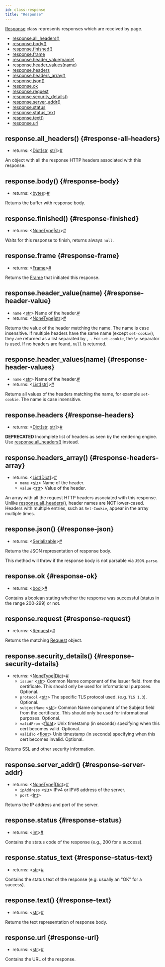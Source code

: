 ```yaml
---
id: class-response
title: "Response"
---
```


[Response] class represents responses which are received by page.


- [response.all_headers()](./api/class-response.mdx#response-all-headers)
- [response.body()](./api/class-response.mdx#response-body)
- [response.finished()](./api/class-response.mdx#response-finished)
- [response.frame](./api/class-response.mdx#response-frame)
- [response.header_value(name)](./api/class-response.mdx#response-header-value)
- [response.header_values(name)](./api/class-response.mdx#response-header-values)
- [response.headers](./api/class-response.mdx#response-headers)
- [response.headers_array()](./api/class-response.mdx#response-headers-array)
- [response.json()](./api/class-response.mdx#response-json)
- [response.ok](./api/class-response.mdx#response-ok)
- [response.request](./api/class-response.mdx#response-request)
- [response.security_details()](./api/class-response.mdx#response-security-details)
- [response.server_addr()](./api/class-response.mdx#response-server-addr)
- [response.status](./api/class-response.mdx#response-status)
- [response.status_text](./api/class-response.mdx#response-status-text)
- [response.text()](./api/class-response.mdx#response-text)
- [response.url](./api/class-response.mdx#response-url)

## response.all_headers() {#response-all-headers}
- returns:<a aria-hidden="true" tabindex="-1" class="list-anchor-link" id="response-all-headers-return"/> &#60;[Dict]\[[str], [str]\]&#62;<a href="#response-all-headers-return" class="list-anchor">#</a>

An object with all the response HTTP headers associated with this response.

## response.body() {#response-body}
- returns:<a aria-hidden="true" tabindex="-1" class="list-anchor-link" id="response-body-return"/> &#60;[bytes]&#62;<a href="#response-body-return" class="list-anchor">#</a>

Returns the buffer with response body.

## response.finished() {#response-finished}
- returns:<a aria-hidden="true" tabindex="-1" class="list-anchor-link" id="response-finished-return"/> &#60;[NoneType]|[str]&#62;<a href="#response-finished-return" class="list-anchor">#</a>

Waits for this response to finish, returns always `null`.

## response.frame {#response-frame}
- returns:<a aria-hidden="true" tabindex="-1" class="list-anchor-link" id="response-frame-return"/> &#60;[Frame]&#62;<a href="#response-frame-return" class="list-anchor">#</a>

Returns the [Frame] that initiated this response.

## response.header_value(name) {#response-header-value}
- `name`<a aria-hidden="true" tabindex="-1" class="list-anchor-link" id="response-header-value-option-name"/> &#60;[str]&#62; Name of the header.<a href="#response-header-value-option-name" class="list-anchor">#</a>
- returns:<a aria-hidden="true" tabindex="-1" class="list-anchor-link" id="response-header-value-return"/> &#60;[NoneType]|[str]&#62;<a href="#response-header-value-return" class="list-anchor">#</a>

Returns the value of the header matching the name. The name is case insensitive. If multiple headers have the same name (except `set-cookie`), they are returned as a list separated by `, `. For `set-cookie`, the `\n` separator is used. If no headers are found, `null` is returned.

## response.header_values(name) {#response-header-values}
- `name`<a aria-hidden="true" tabindex="-1" class="list-anchor-link" id="response-header-values-option-name"/> &#60;[str]&#62; Name of the header.<a href="#response-header-values-option-name" class="list-anchor">#</a>
- returns:<a aria-hidden="true" tabindex="-1" class="list-anchor-link" id="response-header-values-return"/> &#60;[List]\[[str]\]&#62;<a href="#response-header-values-return" class="list-anchor">#</a>

Returns all values of the headers matching the name, for example `set-cookie`. The name is case insensitive.

## response.headers {#response-headers}
- returns:<a aria-hidden="true" tabindex="-1" class="list-anchor-link" id="response-headers-return"/> &#60;[Dict]\[[str], [str]\]&#62;<a href="#response-headers-return" class="list-anchor">#</a>

**DEPRECATED** Incomplete list of headers as seen by the rendering engine. Use [response.all_headers()](./api/class-response.mdx#response-all-headers) instead.

## response.headers_array() {#response-headers-array}
- returns:<a aria-hidden="true" tabindex="-1" class="list-anchor-link" id="response-headers-array-return"/> &#60;[List]\[[Dict]\]&#62;<a href="#response-headers-array-return" class="list-anchor">#</a>
  - `name` &#60;[str]&#62; Name of the header.
  - `value` &#60;[str]&#62; Value of the header.

An array with all the request HTTP headers associated with this response. Unlike [response.all_headers()](./api/class-response.mdx#response-all-headers), header names are NOT lower-cased. Headers with multiple entries, such as `Set-Cookie`, appear in the array multiple times.

## response.json() {#response-json}
- returns:<a aria-hidden="true" tabindex="-1" class="list-anchor-link" id="response-json-return"/> &#60;[Serializable]&#62;<a href="#response-json-return" class="list-anchor">#</a>

Returns the JSON representation of response body.

This method will throw if the response body is not parsable via `JSON.parse`.

## response.ok {#response-ok}
- returns:<a aria-hidden="true" tabindex="-1" class="list-anchor-link" id="response-ok-return"/> &#60;[bool]&#62;<a href="#response-ok-return" class="list-anchor">#</a>

Contains a boolean stating whether the response was successful (status in the range 200-299) or not.

## response.request {#response-request}
- returns:<a aria-hidden="true" tabindex="-1" class="list-anchor-link" id="response-request-return"/> &#60;[Request]&#62;<a href="#response-request-return" class="list-anchor">#</a>

Returns the matching [Request] object.

## response.security_details() {#response-security-details}
- returns:<a aria-hidden="true" tabindex="-1" class="list-anchor-link" id="response-security-details-return"/> &#60;[NoneType]|[Dict]&#62;<a href="#response-security-details-return" class="list-anchor">#</a>
  - `issuer` &#60;[str]&#62; Common Name component of the Issuer field. from the certificate. This should only be used for informational purposes. Optional.
  - `protocol` &#60;[str]&#62; The specific TLS protocol used. (e.g. `TLS 1.3`). Optional.
  - `subjectName` &#60;[str]&#62; Common Name component of the Subject field from the certificate. This should only be used for informational purposes. Optional.
  - `validFrom` &#60;[float]&#62; Unix timestamp (in seconds) specifying when this cert becomes valid. Optional.
  - `validTo` &#60;[float]&#62; Unix timestamp (in seconds) specifying when this cert becomes invalid. Optional.

Returns SSL and other security information.

## response.server_addr() {#response-server-addr}
- returns:<a aria-hidden="true" tabindex="-1" class="list-anchor-link" id="response-server-addr-return"/> &#60;[NoneType]|[Dict]&#62;<a href="#response-server-addr-return" class="list-anchor">#</a>
  - `ipAddress` &#60;[str]&#62; IPv4 or IPV6 address of the server.
  - `port` &#60;[int]&#62;

Returns the IP address and port of the server.

## response.status {#response-status}
- returns:<a aria-hidden="true" tabindex="-1" class="list-anchor-link" id="response-status-return"/> &#60;[int]&#62;<a href="#response-status-return" class="list-anchor">#</a>

Contains the status code of the response (e.g., 200 for a success).

## response.status_text {#response-status-text}
- returns:<a aria-hidden="true" tabindex="-1" class="list-anchor-link" id="response-status-text-return"/> &#60;[str]&#62;<a href="#response-status-text-return" class="list-anchor">#</a>

Contains the status text of the response (e.g. usually an "OK" for a success).

## response.text() {#response-text}
- returns:<a aria-hidden="true" tabindex="-1" class="list-anchor-link" id="response-text-return"/> &#60;[str]&#62;<a href="#response-text-return" class="list-anchor">#</a>

Returns the text representation of response body.

## response.url {#response-url}
- returns:<a aria-hidden="true" tabindex="-1" class="list-anchor-link" id="response-url-return"/> &#60;[str]&#62;<a href="#response-url-return" class="list-anchor">#</a>

Contains the URL of the response.

[Accessibility]: ./api/class-accessibility.mdx "Accessibility"
[APIRequest]: ./api/class-apirequest.mdx "APIRequest"
[APIRequestContext]: ./api/class-apirequestcontext.mdx "APIRequestContext"
[APIResponse]: ./api/class-apiresponse.mdx "APIResponse"
[APIResponseAssertions]: ./api/class-apiresponseassertions.mdx "APIResponseAssertions"
[Browser]: ./api/class-browser.mdx "Browser"
[BrowserContext]: ./api/class-browsercontext.mdx "BrowserContext"
[BrowserType]: ./api/class-browsertype.mdx "BrowserType"
[CDPSession]: ./api/class-cdpsession.mdx "CDPSession"
[ConsoleMessage]: ./api/class-consolemessage.mdx "ConsoleMessage"
[Dialog]: ./api/class-dialog.mdx "Dialog"
[Download]: ./api/class-download.mdx "Download"
[ElementHandle]: ./api/class-elementhandle.mdx "ElementHandle"
[Error]: ./api/class-error.mdx "Error"
[FileChooser]: ./api/class-filechooser.mdx "FileChooser"
[Frame]: ./api/class-frame.mdx "Frame"
[FrameLocator]: ./api/class-framelocator.mdx "FrameLocator"
[JSHandle]: ./api/class-jshandle.mdx "JSHandle"
[Keyboard]: ./api/class-keyboard.mdx "Keyboard"
[Locator]: ./api/class-locator.mdx "Locator"
[LocatorAssertions]: ./api/class-locatorassertions.mdx "LocatorAssertions"
[Mouse]: ./api/class-mouse.mdx "Mouse"
[Page]: ./api/class-page.mdx "Page"
[PageAssertions]: ./api/class-pageassertions.mdx "PageAssertions"
[Playwright]: ./api/class-playwright.mdx "Playwright"
[PlaywrightAssertions]: ./api/class-playwrightassertions.mdx "PlaywrightAssertions"
[Request]: ./api/class-request.mdx "Request"
[Response]: ./api/class-response.mdx "Response"
[Route]: ./api/class-route.mdx "Route"
[Selectors]: ./api/class-selectors.mdx "Selectors"
[TimeoutError]: ./api/class-timeouterror.mdx "TimeoutError"
[Touchscreen]: ./api/class-touchscreen.mdx "Touchscreen"
[Tracing]: ./api/class-tracing.mdx "Tracing"
[Video]: ./api/class-video.mdx "Video"
[WebSocket]: ./api/class-websocket.mdx "WebSocket"
[Worker]: ./api/class-worker.mdx "Worker"
[Element]: https://developer.mozilla.org/en-US/docs/Web/API/element "Element"
[EvaluationArgument]: ./evaluating.mdx#evaluation-argument "EvaluationArgument"
[Promise]: https://developer.mozilla.org/en-US/docs/Web/JavaScript/Reference/Global_Objects/Promise "Promise"
[iterator]: https://developer.mozilla.org/en-US/docs/Web/JavaScript/Reference/Iteration_protocols "Iterator"
[origin]: https://developer.mozilla.org/en-US/docs/Glossary/Origin "Origin"
[selector]: https://developer.mozilla.org/en-US/docs/Web/CSS/CSS_Selectors "selector"
[Serializable]: https://developer.mozilla.org/en-US/docs/Web/JavaScript/Reference/Global_Objects/JSON/stringify#Description "Serializable"
[UIEvent.detail]: https://developer.mozilla.org/en-US/docs/Web/API/UIEvent/detail "UIEvent.detail"
[UnixTime]: https://en.wikipedia.org/wiki/Unix_time "Unix Time"
[xpath]: https://developer.mozilla.org/en-US/docs/Web/XPath "xpath"

[Any]: https://docs.python.org/3/library/typing.html#typing.Any "Any"
[bool]: https://docs.python.org/3/library/stdtypes.html "bool"
[bytes]: https://docs.python.org/3/library/stdtypes.html#bytes "bytes"
[Callable]: https://docs.python.org/3/library/typing.html#typing.Callable "Callable"
[EventContextManager]: https://docs.python.org/3/reference/datamodel.html#context-managers "Event context manager"
[EventEmitter]: https://pyee.readthedocs.io/en/latest/#pyee.BaseEventEmitter "EventEmitter"
[Exception]: https://docs.python.org/3/library/exceptions.html#Exception "Exception"
[Dict]: https://docs.python.org/3/library/typing.html#typing.Dict "Dict"
[float]: https://docs.python.org/3/library/stdtypes.html#numeric-types-int-float-complex "float"
[int]: https://docs.python.org/3/library/stdtypes.html#numeric-types-int-float-complex "int"
[List]: https://docs.python.org/3/library/typing.html#typing.List "List"
[NoneType]: https://docs.python.org/3/library/constants.html#None "None"
[Pattern]: https://docs.python.org/3/library/re.html "Pattern"
[URL]: https://en.wikipedia.org/wiki/URL "URL"
[pathlib.Path]: https://realpython.com/python-pathlib/ "pathlib.Path"
[str]: https://docs.python.org/3/library/stdtypes.html#text-sequence-type-str "str"
[Union]: https://docs.python.org/3/library/typing.html#typing.Union "Union"

[all available image tags]: https://mcr.microsoft.com/v2/playwright/tags/list "all available image tags"
[Docker Hub]: https://hub.docker.com/_/microsoft-playwright "Docker Hub"
[Dockerfile.focal]: https://github.com/microsoft/playwright/blob/master/utils/docker/Dockerfile.focal "Dockerfile.focal"
